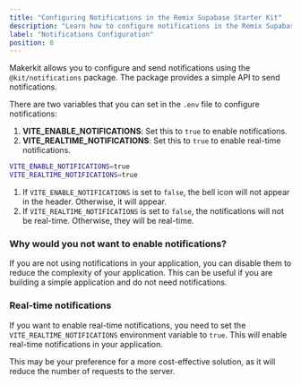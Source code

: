 ```yaml
---
title: "Configuring Notifications in the Remix Supabase Starter Kit"
description: "Learn how to configure notifications in the Remix Supabase Starter Kit."
label: "Notifications Configuration"
position: 0
---
```


Makerkit allows you to configure and send notifications using the `@kit/notifications` package. The package provides a simple API to send notifications.

There are two variables that you can set in the `.env` file to configure notifications:

1. **VITE_ENABLE_NOTIFICATIONS**: Set this to `true` to enable notifications.
2. **VITE_REALTIME_NOTIFICATIONS**: Set this to `true` to enable real-time notifications.

```bash
VITE_ENABLE_NOTIFICATIONS=true
VITE_REALTIME_NOTIFICATIONS=true
```

1. If `VITE_ENABLE_NOTIFICATIONS` is set to `false`, the bell icon will not appear in the header. Otherwise, it will appear.
2. If `VITE_REALTIME_NOTIFICATIONS` is set to `false`, the notifications will not be real-time. Otherwise, they will be real-time.

### Why would you not want to enable notifications?

If you are not using notifications in your application, you can disable them to reduce the complexity of your application. This can be useful if you are building a simple application and do not need notifications.

### Real-time notifications

If you want to enable real-time notifications, you need to set the `VITE_REALTIME_NOTIFICATIONS` environment variable to `true`. This will enable real-time notifications in your application.

This may be your preference for a more cost-effective solution, as it will reduce the number of requests to the server.